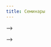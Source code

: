 ```yaml
---
title: Семинары
---
```


```{=html}
<style type="text/css">

td {  /* Table  */
  font-size: 12px;
}
</style>
```

<!-- # Распределение тем докладов -->

<!-- ```{r, echo=FALSE, message=FALSE} -->
<!-- library(knitr) -->
<!-- library(dplyr) -->
<!-- library(readxl) -->
<!-- library(ggplot2) -->
<!-- library(broom) -->
<!-- library(tidyr) -->


<!-- set.seed(123459) -->
<!-- class <- read_xlsx("data/Classess_2021_biotech.xlsx", col_names = T) -->

<!-- topics <- read_xlsx("data/Seminar_topics.xlsx", col_names = T) -->

<!-- class <- class %>% select(Family, Name )  %>% mutate(Topic_1 = sample(topics$Term, nrow(class)), Topic_2 = sample(topics$Term, nrow(class))) -->

<!-- # class$Topic_1 == class$Topic_2 -->

<!-- while(sum(class$Topic_1 == class$Topic_2)){class$Topic_2[class$Topic_1 == class$Topic_2] <- sample(topics$Term,1)} -->

<!-- kable(class, col.names = c("Фамилия", "Имя", "Тема 1", "Тема 2")) -->

<!-- ``` -->

<!-- # Таблица расписания семинаров -->

<!-- **Если вы заметите какие-то накладки и нестыковки, то сразу пишите В. М. Хайтову** -->

<!-- | Преподаватели                                           | Группа 1            | Группа 2            | Группа 3            | Группа 4            | Группа 5            | Группа 6            | -->

<!-- |---------------------------------------------------------|---------------------|---------------------|---------------------|---------------------|---------------------|---------------------| -->

<!-- | Денис Моисеевич Мирин                                   | 10.ноя              | 17.ноя              | 24.ноя              | 01.дек              | 08.дек              | 15.дек              | -->

<!-- | Елена Михайловна Копцева                                | 17.ноя              | 24.ноя              | 01.дек              | 08.дек              | 15.дек              | 22.дек              | -->

<!-- | Елена Николаевна Чернова                                | 24.ноя              | 01.дек              | 08.дек              | 15.дек              | 22.дек              | 10.ноя              | -->

<!-- | Станислав Игоревич Мельницкий                           | 01.дек              | 08.дек              | 15.дек              | 22.дек              | 10.ноя              | 17.ноя              | -->

<!-- | Владимр Александрович Крапивин, Анна Георгиевна Гончар  | 08.12.2020 (1 пара) | 15.12.2020 (1 пара) | 22.12.2020 (1 пара) | 10.11.2020 (3 пара) | 17.11.2020 (1 пара) | 24.11.2020 (1 пара) | -->

<!-- | Дмитрий Александрович Кучеров                           | 15.дек              | 22.дек              | 10.ноя              | 17.ноя              | 24.ноя              | 01.дек              | -->

<!-- | Михаил Валерьевич Иванов                                | 22.дек              | 10.ноя              | 17.ноя              | 24.ноя              | 01.дек              | 08.дек              | -->

<!-- Семинары будут проходить по вторникам на *третьей паре*, за исключением семинара, который ведет А.Г.Гончар и В.А.Крапивин (см. таблицу). Все будет происходить в **дистанционном режиме**. Однако то, в какой программе (Teams, Discord, ZOOM) будет проходить семинар, будет решать каждый преподаватель.  -->

<!-- **До начала семинара представители каждой группы должны выйти на связь с преподавателем, чтобы получить инструкции. Следите за объявлениями. Возможно потребуется большая предварительная работа.**  -->

<!-- # Списки групп для семинаров -->

<!-- **Важно!** Группы указаны НЕ учебные, а те, на которые вы разделились перед началом курса "Общая экология" -->

<!-- ```{r, echo=FALSE, message=FALSE} -->

<!-- library(dplyr) -->

<!-- library(readxl) -->

<!-- library(knitr) -->

<!-- class <- read_xlsx("data/Classess_2020.xlsx", sheet = "Sheet1", col_names = T) -->

<!-- class <- class %>% filter(!is.na(Login)|!is.na(Group) ) -->

<!-- class %>% group_by(Group) %>% arrange(.by_group = T) %>% select(Family, Name, Group) %>% kable(col.names = c("Фамилия", "Имя", "Группа на семинарах"), align = "lll") -->

<!-- ``` -->

<!-- ```{r, echo=FALSE} -->

<!-- library(knitr) -->

<!-- # chunk default options -->

<!-- opts_chunk$set(fig.align='center', tidy = FALSE, fig.width = 7, fig.height = 3, warning = FALSE, echo = FALSE, message = FALSE) -->

<!-- class <- read.csv("data/class.csv") -->

<!-- class$Name <- as.character(class$Name) -->

<!-- ``` -->

<!-- ## Списки групп -->

<!-- **Важно!** После начала семинаров перемещаться из группы в группу уже будет нельзя. Проверьте, все ли правильно. -->

<!-- ### Группа 1  -->

<!-- ```{r} -->

<!-- print(data.frame(Name = class$Name[class$Group == "Group_1"]), row.names = F) -->

<!-- # kable(class$Name[class$Group == "Group_1"], col.names = "Ф.И.") -->

<!-- ``` -->

<!-- ### Группа 2  -->

<!-- ```{r} -->

<!-- print(data.frame(Name = class$Name[class$Group == "Group_2"]), row.names = F) -->

<!-- # kable(class$Name[class$Group == "Group_1"], col.names = "Ф.И.") -->

<!-- ``` -->

<!-- ### Группа 3  -->

<!-- ```{r} -->

<!-- print(data.frame(Name = class$Name[class$Group == "Group_3"]), row.names = F) -->

<!-- # kable(class$Name[class$Group == "Group_1"], col.names = "Ф.И.") -->

<!-- ``` -->

<!-- ### Группа 4  -->

<!-- ```{r} -->

<!-- print(data.frame(Name = class$Name[class$Group == "Group_4"]), row.names = F) -->

<!-- # kable(class$Name[class$Group == "Group_1"], col.names = "Ф.И.") -->

<!-- ``` -->

<!-- ### Группа 5  -->

<!-- ```{r} -->

<!-- print(data.frame(Name = class$Name[class$Group == "Group_5"]), row.names = F) -->

<!-- # kable(class$Name[class$Group == "Group_1"], col.names = "Ф.И.") -->

<!-- ``` -->

<!-- ### Группа 6  -->

<!-- ```{r} -->

<!-- print(data.frame(Name = class$Name[class$Group == "Group_6"]), row.names = F) -->

<!-- # kable(class$Name[class$Group == "Group_1"], col.names = "Ф.И.") -->

<!-- ``` -->

<!-- ### Группа 7  -->

<!-- ```{r} -->

<!-- print(data.frame(Name = class$Name[class$Group == "Group_7"]), row.names = F) -->

<!-- # kable(class$Name[class$Group == "Group_1"], col.names = "Ф.И.") -->

<!-- ``` -->

<!-- ## Долги -->

<!-- Коллеги! Вот список тех студентов, кто еще не зарегистриовался на Stepik -->

<!-- ```{r} -->

<!-- print(data.frame(Name = class$Name[is.na(class$ID)]), row.names = F) -->

<!-- ``` -->

<!-- # **Первый семинар** 31.10.2018   -->

<!-- ## Группа №1 -->

<!-- На первой паре вы идете на кафедру геоботаники  и встречаетесь с Д. М. Мириным (Тема № 1) -->

<!-- Адрес Кафедры геоботаники: Средний проспект В.О., д.41/43.    -->

<!-- ## Группа №2 -->

<!-- На первой паре вы идете на кафедру Зоологии позвоночных (в лекционный зал) и встречаетесь с В. А. Крапивиным и А.Г.Гончар (Тема № 5) -->

<!-- Адрес Кафедры зоологии позвоночных: Главное здание, рядос с аудиторией 143 -->

<!-- ## Группа №3 -->

<!-- На четвертой паре вы идете на кафедру геоботаники и встречаетесь с Е. М. Копцевой (Тема № 2) -->

<!-- Адрес Кафедры геоботаники: Средний проспект В.О., д.41/43.    -->

<!-- ## Группа №4 -->

<!-- На четвертой паре вы идете на кафедру энтомологии и встречаетесь с С. И. Мельницким (Тема №4) -->

<!-- Адрес Кафедры энтомологии: В здании, где располагается Менделеевский научный центр (надо обогнуть кафедру Генетики).    -->

<!-- ## Группа №5 -->

<!-- На четвертой паре вы идете на кафедру прикладной экологии и встречаетесь с Д. В. Сафроновой и Е. Н. Черновой (Тема №3). -->

<!-- Адрес Кафедры прикладной экологии: 16-я линия, д.29, 1 этаж. -->

<!-- ## Группа №6 -->

<!-- На четвертой паре вы идете на кафедру генетики (аудитория Г15) и встречаетесь с Д. А. Кучеровым (Тема №6) -->

<!-- Адрес Кафедры генетики: Рядом с кафедрой ботаники. -->

<!-- <br> -->

<!-- <br> -->

<!-- <br> -->

<!-- <br> -->

<!-- <br> -->

<!-- <br> -->

<!-- # **Содержание семинаров и задания**  -->

<!-- ## Тема №1.  Функциональная структура сообществ (взаимоотношения организмов) -->

<!-- **Денис Моисеевич Мирин** (*каф. Геоботаники*) mirin_denis[]mail.ru -->

<!-- *Участники семинара идут на кафедру геоботаники  и встречаются с Д. М. Мириным*  -->

<!-- - Адрес Кафедры геоботаники: Средний проспект В.О., д.41/43. -->

<!-- *Будут затронуты следующие вопросы*   -->

<!-- 1.Разнообразие типов взаимоотношений организмов. Биологические единицы, вступающие в системообразующие взаимоотношения. Индивидуальные и коллективные взаимоотношения. Прямые и опосредованные взаимоотношения. Взаимоотношения внутри одного трофического уровня и между организмами разных трофических уровней.     -->

<!-- 2.Взаимодействия с меняющимся эффектом в зависимости силы воздействия. Приспособительные взаимоотношения организмов. Эдификаторы и ассектаторы. Ключевые виды экосистемы.      -->

<!-- 3.Конкуренция, ее механизмы, необходимые условия, зависимость эффекта от внешних факторов и начальных условий. Способы выявления эффектов конкуренции. Конкуренция в разных типах сообществ.      -->

<!-- 4.Взаимоблагоприятствование и сотрудничество в природе – случайность, экологическое сходство или эколого-биологическая закономерность.      -->

<!-- *Что почитать*    -->

<!-- Минимальный обязательный список чтения к семинару (на семинаре буду ждать знания этого материала): -->

<!-- 1.Бигон М., Харпер Дж., Таунсенд К. Экология: особи, популяции, сообщества. Т.2. **Глава 18**. -->

<!-- 2.Ипатов В.С., Кирикова Л.А., Мирин Д.М. Геоботаника. Глава 2 (разделы 2.2 – 2.4), **глава 3**  -->

<!-- ## Тема   №2  Динамика экосистем: сукцессии и флуктуации -->

<!-- **Елена Михайловна Копцева** (*каф. Геоботаники*) ekoptseva[]hotmail.com -->

<!-- *Участники семинара идут  на кафедру геоботаники и встречаются с Е. М. Копцевой*  -->

<!-- - Адрес Кафедры геоботаники: Средний проспект В.О., д.41/43. -->

<!-- *Будут затронуты следующие вопросы*     -->

<!-- 1. Причины изменения  экосистем. Циклические и направленные изменения. Виды динамики экосистем. Механизмы динамики экосистем, ее тренды и факторы, изменяющие ее. Влияние природных и антропогенных факторов на организацию и стабильность  экосистем.    -->

<!-- 2. Сезонная изменчивость в экосистемах. Изменчивость в разных климатических зонах. Флуктуации. Цикличность экзогенетических процессов как причина флуктуаций. Ритмические погодные изменения и экологическая специфичность видов как причина флуктуаций. -->

<!-- Автогенные сукцессии. Система автогенных сукцессий.    -->

<!-- 3. Инициальные сукцессии. Демутации как следствие эндогенеза. Понятие климакса. Роль деструкций в автогенных сукцессиях. Роль человека в сукцессиях. Участие животных. Климакс как динамическая система.     -->

<!-- 4. Аллогенные сукцессии. Необратимость аллогенных сукцессий, как следствие экзогенеза. -->

<!-- Экотопические сукцессии. Роль климата, гидрологии, изменения поверхности земли. Способы обнаружения и анализа экотопических сукцессий.    -->

<!-- 5. Деструкционные сукцессии. Влияние выпаса скота и сенокошения на сукцессию. -->

<!-- Модели сукцессий на семинарах обсуждаются на конкретных примерах и материалах. Рассматриваются параметры  экосистем, которые можно использовать для описания и оценки их состояния, а также для оценки влияния естественных и антропогенных факторов на  их организацию и стабильность    -->

<!-- *Что почитать*    -->

<!-- - Бигон М., Харпер Дж., Таунсенд К. Экология. Особи, популяции и сообщества. Том 1, 2. -->

<!-- - Ипатов В. С, Кирикова Л. А., Мирин Д. М.  Геоботаника: Учебник. —СПб.: Изд-во С.-Петерб. ун-та, 2010.  —117 с. (**Глава 7**). -->

<!-- - Онипченко В.Г. Функциональная фитоценология: Синэкология растений. Учебное пособие.М.:КРАСАНД, 2014. – 576 с. (**Глава 9**). -->

<!-- ## Тема   №3 Приспособление водных организмов к среде обитания -->

<!-- **Елена Николаевна Чернова** (*каф. Прикладной экологии*) dollydolly[]mail.ru, e.n.chernova[]yandex.ru -->

<!-- *Участники семинара идут на кафедру прикладной экологии и встречаются с Д. В. Сафроновой и Е. Н. Черновой*  -->

<!-- - Адрес Кафедры прикладной экологии: 16-я линия, д.29, 1 этаж. -->

<!-- *Будут затронуты следующие вопросы*     -->

<!-- 1.Экологические группы гидробионтов    -->

<!-- 2.Типы водных мест обитания    -->

<!-- 3.Приспособления организмов к обитанию в толще воды, на дне, в поверхностной пленке воды, на погруженных субстратах    -->

<!-- 4.Приспособления организмов к различным типам питания    -->

<!-- 5.Приспособления организмов к переживанию неблагоприятных условий среды    -->

<!-- 6.Диапазоны толерантности и их использование для оценки качества среды    -->

<!-- 7.Биологические индексы для оценки качества водной среды     -->

<!-- *Что почитать*    -->

<!-- - Методы оценки качества вод по гидробиологическим показателям: учебно-методическая разработка по курсу «Гидробиология»; сост.: О.Ю. Деревенская. – Казань: КФУ, 2015. – 44 с.      -->

<!-- - Семерной, В. П. Общая гидробиология : текст лекций / Яросл. гос. ун-т, В. П. Семерной .— Ярославль : ЯрГУ, 2008 .— 184 с.       -->

<!-- - Бродский А.К. Краткий курс общей экологии. Учебное пособие. — СПб.: ДЕАН, 2000. - 224 с.       -->

<!-- *Опорный глоссарий* -->

<!-- - Экологический фактор – любой нерасчленяемый далее элемент среды, способный оказывать прямое или косвенное влияние на живые организмы хотя бы на протяжении одной из фаз их индивидуального развития [4] -->

<!-- - Экологическая группа - совокупность видов, характеризующаяся сходными потребностями в величине какого-либо экологического фактора и возникшими в результате его воздействия в процессе эволюции сходными признаками, закрепившимися в генотипе -->

<!-- - Лимнофилы – организмы, обитающие в стоячих водах (озерах, прудах, старицах и т.д.) [1] -->

<!-- - Реофилы – организмы, обитающие в текучих водах (реки, ручьи) [1] -->

<!-- - Пелофилы – обитатели илистых грунтов [1] -->

<!-- - Псаммофилы – обитатели песчаных грунтов [1] -->

<!-- - Литофилы – обитатели каменистых грунтов [1] -->

<!-- - Детрит – органические остатки умерших организмов [1] -->

<!-- - Сестон – (от греч. sestos — просеянный), название мелких планктонных организмов и взвешенных в воде неорганических и органических (детрит) частиц, т. е. всё, что улавливается мелкоячеистой планктонной сеткой [3] -->

<!-- - Планктон – организмы, населяющие толщу воды, не способные противостоять силам движения воды. -->

<!-- - Нектон - организмы, населяющие толщу воды, способные противостоять силам движения воды и контролировать своё местоположение в воде благодаря активному движению. -->

<!-- - Бентос – водные организмы, обитающие в грунте или на его поверхности [1] -->

<!-- - Перифитон – водные организмы, обитающие на выступающих участках дна, на камнях, корягах и других погруженных объектах, организмы-обрастатели [1] -->

<!-- - Нейстон - совокупность микроскопических и мелких организмов, прикрепляющихся к поверхностной плёнке воды за счёт силы поверхностного натяжения, передвигающихся по ней сверху (эпинейстон) или снизу (гипонейстон). -->

<!-- - Плейстон – это организмы крупных и средних размеров, часть тела которых погружена в воду, а часть выступает над ней. -->

<!-- - Макрофиты – высшие водные растения и некоторые крупные водоросли [1] -->

<!-- - Стенобионты – виды, особи которых устойчивы лишь к небольшим отклонениям значений фактора от оптимума [4] -->

<!-- - Эврибионты – виды, особи которых способны выдерживать значительные изменения фактора [4] -->

<!-- - Сапробность – (от греч. sapros – гнилой) – характеристика химических и биологических изменений в водной экосистеме при антропогенном загрязнении водоема биогенными и органическими веществами, как правило, не оказывающими токсического воздействия (по Пантле, Буку, 1955, в модификации Сладечека, 1973) [2] -->

<!-- - Трофность – (от греч. trophe – пища, питание) – это характеристика водоема по его биологической продуктивности, обусловленной содержанием биогенных веществ (соединения азота, фосфора и др.) и количественными показателями водных организмов, в первую очередь – автотрофных. -->

<!-- - Видовое разнообразие слагается из двух компонентов: компонента многообразия, связанного с видовым богатством) и выравненности распределения особей между видами. -->

<!-- - Видовое богатство – число видов в сообществе [4] -->

<!-- - Выравненность – равномерность распределения видов по их обилию в сообществе. -->

<!-- - Биоиндикация – метод оценки абиотических и биотических факторов среды обитания при помощи биологических систем (живых организмов) [1]. -->

<!-- - Биоиндикаторы – организмы или сообщества организмов, жизненные функции которых так тесно коррелируют с некоторыми факторами среды, что могут применяться для их оценки [1]. -->

<!-- - Биотестирование – один из приемов исследования в водной токсикологии, который используется для определения степени повреждающего действия химических веществ, потенциально опасных для гидробионтов, в контролируемых экспериментальных или полевых условиях путем регистрации изменений биологически значимых показателей (тест-функций) используемых тест-объектов, с последующей оценкой их состояния в соответствии с выбранным критерием точности [1]. -->

<!-- *Ссылки*      -->

<!-- 1. Основы экогеологии, биоиндикации и биотестирования водных экосистем / Под ред. В.В. Куриленко: Учеб.пособие. – СПб.: С.-Петерб. ун-та, 2004. – 448 с.      -->

<!-- 2. Бабич С.В., Е.А. Новикова. Оценка состояния пресноводных водоемов. Экологические экскурсии. СПб., 2000. – 17 с.      -->

<!-- 3. Биологический энциклопедический словарь Гл. ред. М. С. Гиляров; Редкол.: А. А. Бабаев, Г. Г. Винберг, Г. А. Заварзин и др. — 2-е изд., исправл. — М.: Сов. Энциклопедия, 1986     -->

<!-- 4. Бродский А.К. Общая экология: учебник для студ.высш. учеб. заведений. – М.: Издательский центр «Академия», 2006 – 256 с.     -->

<!-- ## Тема   №4 Эволюционные экологические адаптации -->

<!-- **Станислав Игоревич Мельницкий** (*каф. Энтомологии*)  simelnitsky[]gmail.com -->

<!-- *Участники семинара идут на кафедру энтомологии и встречаются  с С. И. Мельницким*  -->

<!-- - Адрес Кафедры энтомологии: В здании, где располагается Менделеевский научный центр (надо обогнуть кафедру Генетики). -->

<!-- *Будут затронуты следующие вопросы* -->

<!-- Фенотипическая пластичность как адаптация. Норма реакции организма как характеристика возможностей его фенотипической адаптации к действию экологических факторов. Стратегии фенотипической адаптации организмов к изменению экологических факторов: избегание, конформизм, регуляция, активное изменение среды обитания. Поведенческие адаптивные реакции. Выбор и предпочтение местообитаний у животных. Принцип зональной смены стаций Бей-Биенко. Суточные, лунные и годичные ритмы поведения. Физиологические адаптивные реакции. Акклимация и акклиматизация. Спячка, диапауза и другие сезонные физиологические адаптации. Морфогенетические адаптивные реакции. Полифенизм как защита от хищников, полифенизм, связанный с питанием, миграциями, сезонный полифенизм, социальный полифенизм у общественных насекомых.Различные формы мимикрии. Мюллеровская мимикрия и бейтсовская мимикрия. -->

<!-- *Что почитать* -->

<!-- - Бигон М., Харпер Дж., Таунсенд К. Экология. Особи, популяции и сообщества. Москва. Мир. 1989. Том 1, **С. 57–63, 156–168**. -->

<!-- - Карпентер Г.Д.Х., Форд Э. Б., Мимикрия. Москва-Ленинград. 1935. 109 стр. -->

<!-- - Кипятков В.Е. Мир общественных насекомых. Издательство ЛГУ 1991. **С. 167–201**. -->

<!-- - Риклефс Р. Основы общей экологии. Москва. Мир 1979. **С. 193-211**. -->

<!-- - Иорданский Н. Н. Фенотипическая пластичность организмов и эволюция. Журнал общей биологии 70, № 1, 2009, **С. 3–9**. -->

<!-- ## Тема   №5  Взаимоотношения симбионтов и хозяев -->

<!-- **Владимр Александрович Крапивин, Анна Георгиевна Гончар**  (*каф. Зоологии беспозвоночных*) tanitolkai[]gmail.com, anya.gonchar[]gmail.com -->

<!-- *Участники семинара идут на кафедру Зоологии позвоночных (**аудитория уточняется**) и встречаются с В. А. Крапивиным и А.Г.Гончар* -->

<!-- - Адрес Кафедры зоологии позвоночных: Главное здание, рядос с аудиторией 143 -->

<!-- *Будут затронуты следующие вопросы* -->

<!-- 1. Понятие симбиотических отношений, их типы и критерии классификации: термины и примеры. Как очертить границы паразитизма. -->

<!-- 2. Взаимодействие симбионтов: понятие вреда, практические способы его оценки. Примеры взаимодействия паразитов и хозяев на уровне особей. -->

<!-- 3. Взаимодействие паразитов и хозяев на популяционном уровне, компенсаторные механизмы и неожиданные эффекты. -->

<!-- 4. Роль паразитов в сообществах. -->

<!-- Вторая половина семинара будет посвящена работе в группах над разбором реального исследования роли паразита в прибрежном сообществе. -->

<!-- **Для подготовки к семинару нужно познакомиться со следующими материалами:** -->

<!-- - Гранович А. И. От систем паразит–хозяин к паразитарным системам. Взаимодействие моллюсков рода Littorina с паразитирующими в них трематодами //Зоологический журнал. – 2016. – Т. 95. – №. 3. – С. 252-266. [pdf](Literature//Granovitch2016.pdf) -->

<!-- - Фокина Н. Н. и др. Оценка липидного состава и некоторых компонентов антиоксидантной системы мидий Mytilus edulis в условиях экспериментального заражения метацеркариями himasthla elongata //Труды Карельского научного центра Российской академии наук. – 2018. – №. 6. [pdf](Literature//Fokina_et_al2018.pdf) -->

<!-- - Приложения к Трудам ЗИН Том 320 (Приложение 4), 2016. К.В. Галактионов (Ред.) Коэволюция паразитов и хозяев.  https://www.zin.ru/journals/trudyzin/doc/vol_320_s4/TZ_320_4_Supplement_Glossary.pdf -->

<!-- Если есть вопросы, то связывайтесь с преподавателями! -->

<!-- *Опорный глоссарий для семинара*      -->

<!-- - Комменсализм (commensalism) – симбиоти-ческая ассоциация, безразличная для хозяина, но полезная для симбионта (см. симбиоз) -->

<!-- - Мутуализм (mutualism) – симбиотическая взаимовыгодная ассоциация между симбионтом и хозяином (см. симбиоз, симбионт). -->

<!-- - Облигатный симбионт (obligate symbiont) – как минимум часть жизненного цикла симбионта протекает на/в хозяине (см. симбиоз, симбионт). -->

<!-- - Паразит (parasite) – организм, находящийся в антагонистическом симбиозе с другим живым организмом, которого он использует в качестве источника пищи, среды обитания, и на которого частично или полностью возлагает регуляцию своих отношений с внешней средой (см. сим биоз). -->

<!-- - Паразитоид (parasitoid) – паразитический организм, обязательно вызывающий гибель хозяина (применим преимущественно к насекомым). -->

<!-- - Симбиоз (symbiosis) – облигатная или факультативная форма сожительства двух разноименных организмов. -->

<!-- - Симбионт (symbiont or symbiote) – зависимый член симбиотической ассоциации, использующий ресурс(ы), предоставляемые хозяином (см. симбиоз, хозяин). -->

<!-- - Факультативный симбионт (facultative sym-biont) – весь жизненный цикл симбионта может протекать вне хозяина. -->

<!-- - Хозяин (host) – член симбиотической ассоциации, предоставляющий ресурс симбионту (см. симбиоз, симбионт) -->

<!-- - Приспособленность (fitness) — количественное представление естественного отбора. Например, количество потомков, оставляемых особью. -->

<!-- ## Тема   №6 Температура и живые системы: эксперименты, модели, практическое значение    -->

<!-- **Дмитрий Александрович Кучеров** (*каф. Энтомологии*),  cyathus[]yandex.ru -->

<!-- <!-- *Участники семинара идут на кафедру генетики (аудитория Г15) и встречаются с Д. А. Кучеровым*  -->

--\>

<!-- <!-- - Адрес Кафедры генетики: Рядом с кафедрой ботаники. -->

--\>

<!-- **Аудитория уточняется** -->

<!-- *Что почитать*    -->

<!-- - Бигон М., Харпер Дж., Таунсенд К. 1989. Экология. Особи, популяции и сообщества, т. 1. М.: Мир, стр. 65–92. -->

<!-- - Медведков А., 2016. Как глобальное потепление меняет природу сибирской тайги? Природа, №12.  https://elementy.ru/nauchno-populyarnaya_biblioteka/433987/Kak_globalnoe_poteplenie_menyaet_prirodu_sibirskoy_taygi -->

<!-- - Медников Б. М., 1977. Температура как фактор развития. В книге: «Внешняя среда и развивающийся организм», М.: Наука, стр. 7-8 и 12-14. [pdf](Task//Mednikov1977.pdf) -->

<!-- - Шмальгаузен, И. И., 1968. Факторы эволюции. Теория стабилизирующего отбора. М.: Наука, стр. 21-25 и 282-288.      -->

<!-- *Глоссарий* -->

<!-- - Гомойотермные организмы – организмы, поддерживающие относительно постоянную температуру тела, независимо от колебаний температуры в окружающей среде. -->

<!-- - Изотерма — воображаемая линия, соединяющая точки земной или водной поверхности с одной и той же средней температурой за определённый период (чаще всего январь или июль). -->

<!-- - Нижний температурный порог развития – условная температура, ниже которой процессы развития считаются остановившимися.  -->

<!-- - Модификационная (средовая) изменчивость – изменения фенотипа, вызванные действием экологических факторов. -->

<!-- - Норма реакции – характер и пределы изменений фенотипа в зависимости от значения того или иного фактора среды. -->

<!-- - Пойкилотермные организмы – организмы, температура тела которых изменяется вслед за колебаниями температуры окружающей среды. -->

<!-- - Сумма градусо-дней (сумма «эффективных температур») – сумма среднесуточных температур, превышающих нижний порог, необходимая организму для достижения определённой стадии развития (цветения растений, окукливания личинок насекомых и т.п.). Обратная величина коэффициента термолабильности. -->

<!-- - Термолабильность – свойство организмов изменять скорость жизненных процессов при изменении температуры. -->

<!-- - Фенотипическая пластичность – способность организма отвечать на воздействия и сигналы окружающей среды изменениями своей структуры, состояния, физиологии, движения и поведения. -->

<!-- - Эктотермы – организмы, температура тела которых в основном зависит от внешних источников тепла. -->

<!-- - Эндотермы – организмы, температура тела которых в основном зависит от внутренней теплопродукции. -->

<!-- **Задание для подготовки к семинару** -->

<!-- Группа должна разделиться на две более или менее равные по численности команды. Каждая команда берет одно из практических заданий, которые описаны в файле [Задания по теме 6.docx](Task//Задания по теме 6.docx)  -->

<!-- - [Задание](Task//Задания по теме 6.docx) -->

<!-- - [Данные для работы](Task//Thermal_database.xls) -->

<!-- Внимание! Желательно результаты работы принести на флэшке, а еще лучше послать эти результаты накануне семнара Дмитрию Александровичу. -->

<!-- Не бойтесь выходить на связь с преподавателем! Хорошая работа на семинарах принесет повышение оценки за контрльные и домашние работы. -->

<!-- ## Тема   № 7. Экологическая емкость экосистемы      -->

<!-- **Михаил Валерьевич Иванов** (каф. ихтиологии и гидробиологии) ivmisha[]gmail.com -->

<!-- *Участники семинара встречаются с М.В. Ивановым на каф. ихтиологии и гидробиологии.* -->

<!-- *Адрес кафедры ихтиологии и гидробиологии: 16 линия ВО, д. 29. Через двор на 3 этаж в гидробиологический музей*. -->

<!-- Будем обсуждать создание устойчивых хозяйств аквакультуры и «вписывать» аквакультуру в экосистему акватории -->

<!-- Ключевые слова: аквакультура, экологическая емкость, абиотические  и биотические факторы, гидрологические характеристики, сапробное загрязнение, «красные приливы», -->

<!-- Затронем вопросы -->

<!-- Экологическая емкость акватории.  -->

<!-- Оценка гидрологических характеристик акватории (площадь, объем, рельеф дна, характеристика течений, пикноклины, водообмен на разных горизонтах) -->

<!-- Оценка биологических характеристик акватории (видовое разнообразие, потенциальная кормовая база, наличие возможных конкурентов, хищников, паразитов) -->

<!-- Оценка воздействия аквакультуры на экосистему акватории. Расчет внешней нагрузки на кормовую базу (выращивание на естественных и искусственных кормах). Объем выращиваемых гидробионтов, характеристика их рациона, продукции, ассимиляции, выделения. Загрязнение от аквакультуры -->

<!-- Оценка воздействия окружающей среды на аквакультуру. Хищничество, паразитизм, возникновение негативных химических факторов как ответ на сапробное загрязнение (заморы, «красные приливы») -->

<!-- Выделение ключевых факторов ограничивающих масштаб аквакультуры в данной акватории -->
